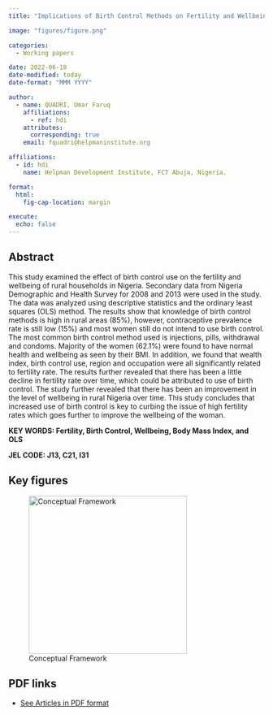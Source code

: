 ```yaml
---
title: "Implications of Birth Control Methods on Fertility and Wellbeing of Women: Evidence from Rural Households in Nigeria"

image: "figures/figure.png"

categories:
  - Working papers

date: 2022-06-18
date-modified: today
date-format: "MMM YYYY"

author:
  - name: QUADRI, Umar Faruq
    affiliations:
      - ref: hdi
    attributes:
      corresponding: true
    email: fquadri@helpmaninstitute.org 

affiliations:
  - id: hdi
    name: Helpman Development Institute, FCT Abuja, Nigeria.

format: 
  html: 
    fig-cap-location: margin

execute:
  echo: false
---
```


## Abstract

This study examined the effect of birth control use on the fertility and wellbeing of rural households in Nigeria. Secondary data from Nigeria Demographic and Health Survey for 2008 and 2013 were used in the study. The data was analyzed using descriptive statistics and the ordinary least squares (OLS) method. The results show that knowledge of birth control methods is high in rural areas (85%), however, contraceptive prevalence rate is still low (15%) and most women still do not intend to use birth control. The most common birth control method used is injections, pills, withdrawal and condoms. Majority of the women (62.1%) were found to have normal health and wellbeing as seen by their BMI. In addition, we found that wealth index, birth control use, region and occupation were all significantly related to fertility rate. The results further revealed that there has been a little decline in fertility rate over time, which could be attributed to use of birth control. The study further revealed that there has been an improvement in the level of wellbeing in rural Nigeria over time. This study concludes that increased use of birth control is key to curbing the issue of high fertility rates which goes further to improve the wellbeing of the woman.

**KEY WORDS: Fertility, Birth Control, Wellbeing, Body Mass Index, and OLS**

**JEL CODE: J13, C21, I31**

## Key figures

![Conceptual Framework](figures/figure.png){alt="Conceptual Framework" width="311"}

## PDF links

-   [See Articles in PDF format](effect-of-birth-control.pdf)
